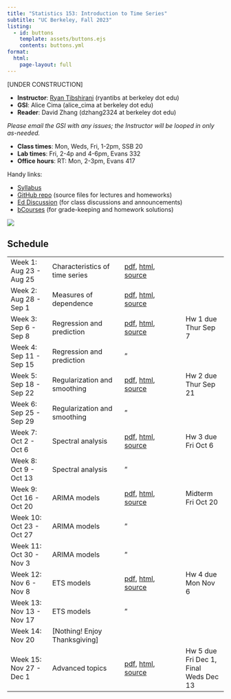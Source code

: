 ```yaml
---
title: "Statistics 153: Introduction to Time Series"
subtitle: "UC Berkeley, Fall 2023"
listing:
  - id: buttons
    template: assets/buttons.ejs
    contents: buttons.yml
format:
  html:
    page-layout: full
---
```


::: {#buttons}
:::

:::: {layout="[ 60, 40 ] "}

::: {#first-column}
[UNDER CONSTRUCTION]

- **Instructor**: [Ryan Tibshirani](https://www.stat.berkeley.edu/~ryantibs/) (ryantibs at berkeley dot edu)
- **GSI**: Alice Cima (alice_cima at berkeley dot edu)
- **Reader**: David Zhang (dzhang2324 at berkeley dot edu)

*Please email the GSI with any issues; the Instructor will be looped in only as-needed.*

- **Class times**: Mon, Weds, Fri, 1-2pm, SSB 20
- **Lab times**: Fri, 2-4p and 4-6pm, Evans 332
- **Office hours**: RT: Mon, 2-3pm, Evans 417

Handy links:

- [Syllabus](syllabus)
- [GitHub repo](https://www.github.com/ryantibs/timeseries-f23) (source files for lectures and homeworks)
- [Ed Discussion](https://edstem.org/us/courses/42044) (for class discussions and announcements)
- [bCourses](https://bcourses.berkeley.edu/courses/1527046) (for grade-keeping and homework solutions)

:::

::: {#second-column}
![](covidcast.png)
:::

:::

## Schedule

|    |       |      |    |
|----|-------|------|----|
| Week 1: Aug 23 - Aug 25 |     Characteristics of time series  | [pdf](lectures/characteristics/characteristics.pdf), [html](lectures/characteristics/characteristics.html), [source](https://github.com/berkeley-stat153/fall-2023/tree/main/lectures/characteristics) | |  
| Week 2: Aug 28 - Sep 1  |     Measures of dependence  | [pdf](lectures/dependence/dependence.pdf), [html](lectures/dependence/dependence.html), [source](https://github.com/berkeley-stat153/fall-2023/tree/main/lectures/dependence)       | |
| Week 3: Sep 6 - Sep 8  |      Regression and prediction       | [pdf](lectures/regression/regression.pdf), [html](lectures/regression/regression.html), [source](https://github.com/berkeley-stat153/fall-2023/tree/main/lectures/regression) |     Hw 1 due Thur Sep 7 |
| Week 4: Sep 11 - Sep 15 |     Regression and prediction       | " | |         
| Week 5: Sep 18 - Sep 22 |     Regularization and smoothing    | [pdf](lectures/smoothing/smoothing.pdf), [html](lectures/smoothing/smoothing.html), [source](https://github.com/berkeley-stat153/fall-2023/tree/main/lectures/smoothing) |  Hw 2 due Thur Sep 21 |
| Week 6: Sep 25 - Sep 29 |     Regularization and smoothing    | " | |         
| Week 7: Oct 2 - Oct 6 |       Spectral analysis       | [pdf](lectures/spectral/spectral.pdf), [html](lectures/spectral/spectral.html), [source](https://github.com/berkeley-stat153/fall-2023/tree/main/lectures/spectral) |       Hw 3 due Fri Oct 6 |
| Week 8: Oct 9 - Oct 13 |      Spectral analysis       | " | |         
| Week 9: Oct 16 - Oct 20 |     ARIMA models    | [pdf](lectures/arima/arima.pdf), [html](lectures/arima/arima.html), [source](https://github.com/berkeley-stat153/fall-2023/tree/main/lectures/arima) |      Midterm Fri Oct 20 |
| Week 10: Oct 23 - Oct 27 |    ARIMA models    | " | |         
| Week 11: Oct 30 - Nov 3 |     ARIMA models    | " | |         
| Week 12: Nov 6 - Nov 8 |      ETS models      | [pdf](lectures/ets/ets.pdf), [html](lectures/ets/ets.html), [source](https://github.com/berkeley-stat153/fall-2023/tree/main/lectures/ets) |        Hw 4 due Mon Nov 6 |
| Week 13: Nov 13 - Nov 17 |    ETS models      | " | |         
| Week 14: Nov 20  |    [Nothing! Enjoy Thanksgiving]   | | |   
| Week 15: Nov 27 - Dec 1 |     Advanced topics         | [pdf](lectures/advanced/advanced.pdf), [html](lectures/advanced/advanced.html), [source](https://github.com/berkeley-stat153/fall-2023/tree/main/lectures/advanced) |       Hw 5 due Fri Dec 1, Final Weds Dec 13 |
